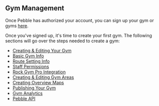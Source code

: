 ## Gym Management

Once Pebble has authorized your account, you can sign up your gym or gyms [here](https://www.pebbleclimbing.com/gym-subscription).

Once you've signed up, it's time to create your first gym. The following sections will go over the steps needed to create a gym:

- [Creating & Editing Your Gym](/gym-management/create-gym)
- [Basic Gym Info](/gym-management/basic-gym-info)
- [Route Setting Info](/gym-management/route-setting-info)
- [Staff Permissions](/gym-management/staff-permissions)
- [Rock Gym Pro Integration](/gym-management/rgp-integration)
- [Creating & Editing Gym Areas](/gym-management/create-gym-area)
- [Creating Overview Maps](/gym-management/create-overview-maps)
- [Publishing Your Gym](/gym-management/publish-gym)
- [Gym Analytics](/gym-management/gym-analytics)
- [Pebble API](/gym-management/pebble-api)
